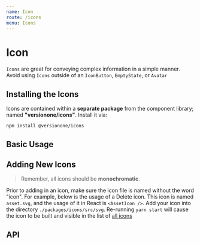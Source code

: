```yaml
---
name: Icon
route: /icons
menu: Icons
---
```



# Icon

`Icons` are great for conveying complex information in a simple manner. Avoid using `Icons` outside of an `IconButton`, `EmptyState`, or `Avatar`

## Installing the Icons

Icons are contained within a **separate package** from the component library; named **"versionone/icons"**. Install it via:

`npm install @versionone/icons`

## Basic Usage

<Playground>
  <AssetIcon />
  <AssetIcon title="custom title" />
  <AssetIcon color="green" />
  <AssetIcon size={48} />
</Playground>

## Adding New Icons

> Remember, all icons should be **monochromatic**.

Prior to adding in an icon, make sure the icon file is named without the word "icon". For example, below is the usage of a Delete icon. This icon is named `asset.svg`, and the usage of it in React is `<AssetIcon />`. Add your icon into the directory `./packages/icons/src/svg`. Re-running `yarn start` will cause the icon to be built and visible in the list of [all icons](/icons/all)

## API

<PropsTable of={Base} />
